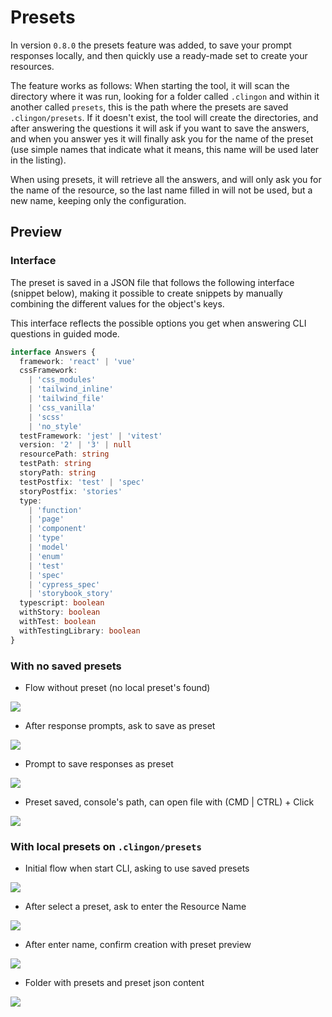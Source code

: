 # Presets

In version `0.8.0` the presets feature was added, to save your prompt responses locally, and then quickly use a ready-made set to create your resources.

The feature works as follows: When starting the tool, it will scan the directory where it was run, looking for a folder called `.clingon` and within it another called `presets`, this is the path where the presets are saved` .clingon/presets`. If it doesn't exist, the tool will create the directories, and after answering the questions it will ask if you want to save the answers, and when you answer yes it will finally ask you for the name of the preset (use simple names that indicate what it means, this name will be used later in the listing).

When using presets, it will retrieve all the answers, and will only ask you for the name of the resource, so the last name filled in will not be used, but a new name, keeping only the configuration.

## Preview

### Interface

The preset is saved in a JSON file that follows the following interface (snippet below), making it possible to create snippets by manually combining the different values ​​for the object's keys.

This interface reflects the possible options you get when answering CLI questions in guided mode.

```ts
interface Answers {
  framework: 'react' | 'vue'
  cssFramework:
    | 'css_modules'
    | 'tailwind_inline'
    | 'tailwind_file'
    | 'css_vanilla'
    | 'scss'
    | 'no_style'
  testFramework: 'jest' | 'vitest'
  version: '2' | '3' | null
  resourcePath: string
  testPath: string
  storyPath: string
  testPostfix: 'test' | 'spec'
  storyPostfix: 'stories'
  type:
    | 'function'
    | 'page'
    | 'component'
    | 'type'
    | 'model'
    | 'enum'
    | 'test'
    | 'spec'
    | 'cypress_spec'
    | 'storybook_story'
  typescript: boolean
  withStory: boolean
  withTest: boolean
  withTestingLibrary: boolean
}
```

### With no saved presets

- Flow without preset (no local preset's found)

<img src="/docs/preset-empty.png" />

- After response prompts, ask to save as preset

<img src="/docs/preset-prompt-save.png" />

- Prompt to save responses as preset

<img src="/docs/preset-prompt-save.png" />

- Preset saved, console's path, can open file with (CMD | CTRL) + Click

<img src="/docs/preset-prompt-saved.png" />

### With local presets on `.clingon/presets`

- Initial flow when start CLI, asking to use saved presets

<img src="/docs/preset-list.png" />

- After select a preset, ask to enter the Resource Name

<img src="/docs/preset-selected-preset.png" />

- After enter name, confirm creation with preset preview

<img src="/docs/preset-confirm-creation.png" />

- Folder with presets and preset json content

<img src="/docs/preset-folder-file.png" />
